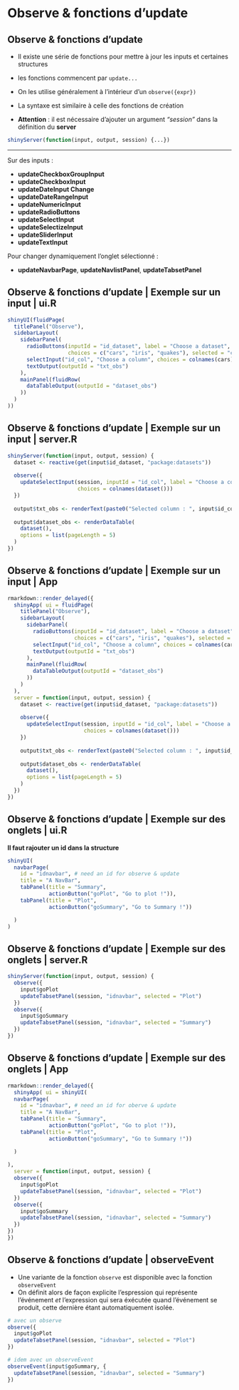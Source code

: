 # Observe & fonctions d'update

## Observe & fonctions d'update

- Il existe une série de fonctions pour mettre à jour les inputs et certaines structures

- les fonctions commencent par ``update...``

- On les utilise généralement à l'intérieur d'un ``observe({expr})``

- La syntaxe est similaire à celle des fonctions de création

- __Attention__ : il est nécessaire d'ajouter un argument _"session"_  dans la définition du  **server** 

```{r, echo = TRUE, eval = FALSE}
shinyServer(function(input, output, session) {...})
```

------

Sur des inputs :

- __updateCheckboxGroupInput__
- __updateCheckboxInput__
- __updateDateInput	Change__ 
- __updateDateRangeInput__
- __updateNumericInput__
- __updateRadioButtons__ 
- __updateSelectInput__ 
- __updateSelectizeInput__
- __updateSliderInput__
- __updateTextInput__	

Pour changer dynamiquement l'onglet sélectionné :

- __updateNavbarPage__,  __updateNavlistPanel__, __updateTabsetPanel__

## Observe & fonctions d'update | Exemple sur un input | ui.R

```{r, echo = TRUE, eval = FALSE}
shinyUI(fluidPage(
  titlePanel("Observe"),
  sidebarLayout(
    sidebarPanel(
      radioButtons(inputId = "id_dataset", label = "Choose a dataset", inline = TRUE,
                   choices = c("cars", "iris", "quakes"), selected = "cars"),
      selectInput("id_col", "Choose a column", choices = colnames(cars)),
      textOutput(outputId = "txt_obs")
    ),
    mainPanel(fluidRow(
      dataTableOutput(outputId = "dataset_obs")
    ))
  )
))
```

## Observe & fonctions d'update | Exemple sur un input | server.R

```{r, echo = TRUE, eval = FALSE}
shinyServer(function(input, output, session) {
  dataset <- reactive(get(input$id_dataset, "package:datasets"))
  
  observe({
    updateSelectInput(session, inputId = "id_col", label = "Choose a column",
                      choices = colnames(dataset()))
  })
  
  output$txt_obs <- renderText(paste0("Selected column : ", input$id_col))
  
  output$dataset_obs <- renderDataTable(
    dataset(),
    options = list(pageLength = 5)
  )
})
```


## Observe & fonctions d'update | Exemple sur un input | App

```{r, echo = FALSE}
rmarkdown::render_delayed({
  shinyApp( ui = fluidPage(
    titlePanel("Observe"),
    sidebarLayout(
      sidebarPanel(
        radioButtons(inputId = "id_dataset", label = "Choose a dataset", inline = TRUE,
                     choices = c("cars", "iris", "quakes"), selected = "iris"),
        selectInput("id_col", "Choose a column", choices = colnames(cars)), 
        textOutput(outputId = "txt_obs")
      ),
      mainPanel(fluidRow(
        dataTableOutput(outputId = "dataset_obs")
      ))
    )
  ), 
  server = function(input, output, session) {
    dataset <- reactive(get(input$id_dataset, "package:datasets"))
    
    observe({
      updateSelectInput(session, inputId = "id_col", label = "Choose a column",
                        choices = colnames(dataset()))
    })
    
    output$txt_obs <- renderText(paste0("Selected column : ", input$id_col))
    
    output$dataset_obs <- renderDataTable(
      dataset(),
      options = list(pageLength = 5)
    )
  })
})
```

## Observe & fonctions d'update | Exemple sur des onglets | ui.R

__Il faut rajouter un id dans la structure__

```{r, echo = TRUE, eval = FALSE}
shinyUI(
  navbarPage(
    id = "idnavbar", # need an id for observe & update
    title = "A NavBar",
    tabPanel(title = "Summary",
             actionButton("goPlot", "Go to plot !")),
    tabPanel(title = "Plot",
             actionButton("goSummary", "Go to Summary !"))

  )
)
```

## Observe & fonctions d'update | Exemple sur des onglets | server.R

```{r, echo = TRUE, eval = FALSE}
shinyServer(function(input, output, session) {
  observe({
    input$goPlot
    updateTabsetPanel(session, "idnavbar", selected = "Plot")
  })
  observe({
    input$goSummary
    updateTabsetPanel(session, "idnavbar", selected = "Summary")
  })
})
```

## Observe & fonctions d'update | Exemple sur des onglets | App

```{r, echo = FALSE}
rmarkdown::render_delayed({
  shinyApp( ui = shinyUI(
  navbarPage(
    id = "idnavbar", # need an id for oberve & update
    title = "A NavBar",
    tabPanel(title = "Summary",
             actionButton("goPlot", "Go to plot !")),
    tabPanel(title = "Plot",
             actionButton("goSummary", "Go to Summary !"))

  )
  
), 
  server = function(input, output, session) {
  observe({
    input$goPlot
    updateTabsetPanel(session, "idnavbar", selected = "Plot")
  })
  observe({
    input$goSummary
    updateTabsetPanel(session, "idnavbar", selected = "Summary")
  })
})
})
```

## Observe & fonctions d'update | observeEvent

- Une variante de la fonction ``observe`` est disponible avec la fonction ``observeEvent``
- On définit alors de façon explicite l'espression qui représente l'événement _et_ l'expression qui sera éxécutée quand l'événement se produit, cette dernière étant automatiquement isolée.

```{r, echo = TRUE, eval = FALSE}
# avec un observe
observe({
  input$goPlot
  updateTabsetPanel(session, "idnavbar", selected = "Plot")
})

# idem avec un observeEvent
observeEvent(input$goSummary, {
  updateTabsetPanel(session, "idnavbar", selected = "Summary")
})
```
